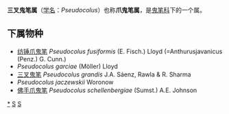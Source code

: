 {{Automatic Taxobox
| taxon = Pseudocolus
| authority = Lloyd，1907
| image = Pseudocolus fusiformis 423862.jpg
| image_caption = 纺锤爪鬼笔
| type species = 纺锤爪鬼笔<br>''Pseudocolus fusiformis''
| type species authority = Lloyd (1909)
}}

'''三叉鬼笔属'''（[[学名|学名]]：''Pseudocolus''）也称'''爪鬼笔属'''，是[[鬼笔科|鬼笔科]]下的一个属。

==下属物种==
* [[纺锤爪鬼笔|纺锤爪鬼笔]] ''Pseudocolus fusiformis'' (E. Fisch.) Lloyd (=Anthurusjavanicus (Penz.) G. Cunn.)
* ''Pseudocolus garciae'' (Möller) Lloyd
* [[三叉鬼笔|三叉鬼笔]] ''Pseudocolus grandis'' J.A. Sáenz, Rawla & R. Sharma
* ''Pseudocolus jaczewskii'' Woronow
* [[佛手爪鬼笔|佛手爪鬼笔]] ''Pseudocolus schellenbergiae'' (Sumst.) A.E. Johnson

{{taxonbar}}
[[Category:_三叉鬼笔属|*]]
[[Category:_鬼笔科|S]]
[[Category:_1907年描述的分类群|S]]